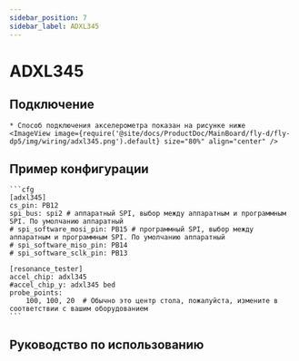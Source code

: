 ```yaml
---
sidebar_position: 7
sidebar_label: ADXL345
---
```




# ADXL345

## Подключение
    * Способ подключения акселерометра показан на рисунке ниже
    <ImageView image={require('@site/docs/ProductDoc/MainBoard/fly-d/fly-dp5/img/wiring/adxl345.png').default} size="80%" align="center" />

## Пример конфигурации

    ```cfg
    [adxl345]
    cs_pin: PB12
    spi_bus: spi2 # аппаратный SPI, выбор между аппаратным и программным SPI. По умолчанию аппаратный
    # spi_software_mosi_pin: PB15 # программный SPI, выбор между аппаратным и программным SPI. По умолчанию аппаратный
    # spi_software_miso_pin: PB14
    # spi_software_sclk_pin: PB13

    [resonance_tester]
    accel_chip: adxl345
    #accel_chip_y: adxl345 bed
    probe_points:
        100, 100, 20  # Обычно это центр стола, пожалуйста, измените в соответствии с вашим оборудованием
    ```

## Руководство по использованию

<ADXL />